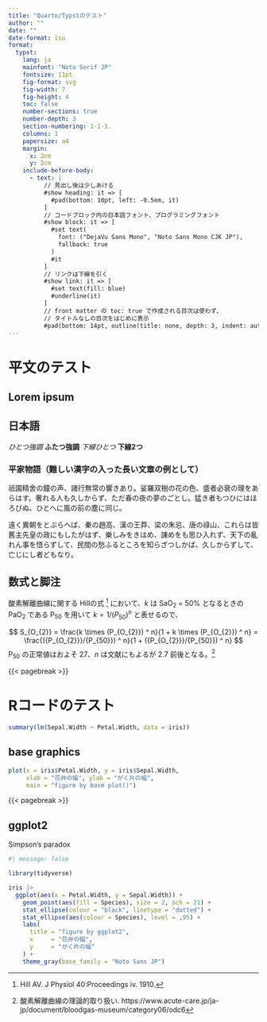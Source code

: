 ```yaml
---
title: "Quarto/Typstのテスト"
author: ""
date: ""
date-format: iso
format:
  typst:
    lang: ja
    mainfont: "Noto Serif JP"
    fontsize: 11pt
    fig-format: svg
    fig-width: 7
    fig-height: 4
    toc: false
    number-sections: true
    number-depth: 3
    section-numbering: 1-1-1.
    columns: 1
    papersize: a4
    margin:
      x: 2cm
      y: 2cm
    include-before-body:
      - text: |
          // 見出し後は少しあける
          #show heading: it => [
            #pad(bottom: 10pt, left: -0.5em, it)
          ]
          // コードブロック内の日本語フォント、プログラミングフォント
          #show block: it => [
            #set text(
              font: ("DejaVu Sans Mono", "Noto Sans Mono CJK JP"),
              fallback: true
            )
            #it
          ]
          // リンクは下線を引く
          #show link: it => [
            #set text(fill: blue)
            #underline(it)
          ]
          // front matter の toc: true で作成される目次は使わず、
          // タイトルなしの目次をはじめに表示
          #pad(bottom: 14pt, outline(title: none, depth: 3, indent: auto))
---
```



# 平文のテスト

## Lorem ipsum

```{=typst}
#lorem(50)
```

## 日本語

*ひとつ強調*  **ふたつ強調** _下線ひとつ_  __下線2つ__

### 平家物語（難しい漢字の入った長い文章の例として）

祇園精舍の鐘の声、諸行無常の響きあり。娑羅双樹の花の色、盛者必衰の理をあらはす。奢れる人も久しからず、ただ春の夜の夢のごとし。猛き者もつひにはほろびぬ、ひとへに風の前の塵に同じ。

遠く異朝をとぶらへば、秦の趙高、漢の王莽、梁の朱忌、唐の祿山、これらは皆舊主先皇の政にもしたがはず、樂しみをきはめ、諌めをも思ひ入れず、天下の亂れん事を悟らずして、民間の愁ふるところを知らざつしかば、久しからずして、亡じにし者どもなり。

## 数式と脚注

酸素解離曲線に関する Hillの式 [^Hill] において、$k$ は SaO~2~ = 50% となるときの PaO~2~ である P~50~ を用いて $k = 1/{(P_{50}) ^ n}$ と表せるので、

$$
S_{O_{2}}
= \frac{k \times (P_{O_{2}}) ^ n}{1 + k \times (P_{O_{2}}) ^ n}
= \frac{({P_{O_{2}}}/{P_{50}}) ^ n}{1 + ({P_{O_{2}}}/{P_{50}}) ^ n}
$$
P~50~ の正常値はおよそ 27、$n$ は文献にもよるが 2.7 前後となる。[^1]

[^1]: 酸素解離曲線の理論的取り扱い. https://www.acute-care.jp/ja-jp/document/bloodgas-museum/category06/odc6
[^Hill]:Hill AV. J Physiol 40:Proceedings iv. 1910.

{{< pagebreak >}}

# Rコードのテスト

```r
summary(lm(Sepal.Width ~ Petal.Width, data = iris))
```

## base graphics

```r
plot(x = iris$Petal.Width, y = iris$Sepal.Width, 
     xlab = "花弁の幅", ylab = "がく片の幅",
     main = "figure by base plot()")
```

{{< pagebreak >}}

## ggplot2

Simpson's paradox

```r
#| message: false

library(tidyverse)

iris |>
  ggplot(aes(x = Petal.Width, y = Sepal.Width)) +
    geom_point(aes(fill = Species), size = 2, pch = 21) +
    stat_ellipse(colour = "black", linetype = "dotted") +
    stat_ellipse(aes(colour = Species), level = .95) +
    labs(
      title = "figure by ggplot2",
      x     = "花弁の幅",
      y     = "がく片の幅"
    ) +
    theme_gray(base_family = "Noto Sans JP")
```

